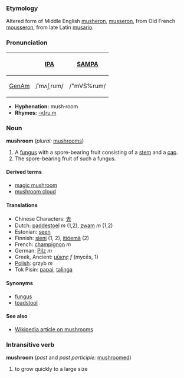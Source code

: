 ===Etymology===
Altered form of Middle English [[musheron]], [[musseron]], from Old French [[mousseron]], from late Latin [[musario]].

===Pronunciation===
{| border=1 cellpadding=5
! !! [[w:International Phonetic Alphabet|IPA]] !! [[w:SAMPA|SAMPA]]
|-
! [[GenAm]]
| /ˈmʌʃˌrum/ || /"mVS%rum/
|}

*'''Hyphenation:''' mush·room
*'''Rhymes:''' [[Rhymes:English:-ʌʃruːm|-ʌʃruːm]]

===Noun===
'''mushroom''' (''plural:'' [[mushrooms]])

# A [[fungus]] with a spore-bearing fruit consisting of a [[stem]] and a [[cap]].
# The spore-bearing fruit of such a fungus.

====Derived terms====
*[[magic mushroom]]
*[[mushroom cloud]]

====Translations====
*Chinese Characters: [[圥]]
*Dutch: [[paddestoel]] ''m'' (1,2), [[zwam]] ''m'' (1,2)
*Estonian: [[seen]]
*Finnish: [[sieni]] (1, 2), [[itiöemä]] (2)
*French: [[champignon]] ''m''
*German: [[Pilz]] ''m''
*Greek, Ancient: [[μύκης]] ''f'' (mycēs, 1)
*[[Polish]]: grzyb ''m''
*Tok Pisin: [[papai]], [[talinga]]

====Synonyms====
*[[fungus]]
*[[toadstool]]

====See also====
*[[w:Mushroom|Wikipedia article on mushrooms]]

===Intransitive verb===
'''mushroom''' (''past'' and ''past participle:'' [[mushroom]]ed)
# to grow quickly to a large size
